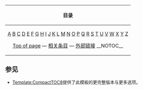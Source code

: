 {| id="toc" class="toc" summary="Contents"
! 目录
|-
| align="center" |
[[#A|A]] [[#B|B]] [[#C|C]] [[#D|D]] [[#E|E]] [[#F|F]] [[#G|G]] [[#H|H]] [[#I|I]] [[#J|J]] [[#K|K]] [[#L|L]] [[#M|M]] [[#N|N]] [[#O|O]] [[#P|P]] [[#Q|Q]] [[#R|R]] [[#S|S]] [[#T|T]] [[#U|U]] [[#V|V]] [[#W|W]] [[#X|X]] [[#Y|Y]] [[#Z|Z]] 

[[#top|Top of page]] — [[#相关条目|相关条目]] — [[#外部链接|外部链接]] __NOTOC__
|}<noinclude>

==参见==
*[[Template:CompactTOC8]]提供了此模板的更完整版本与更多选项。

[[Category:目录模板|{{PAGENAME}}]]
</noinclude>